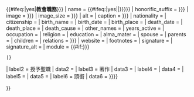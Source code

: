 {{#ifeq:{{{child|}}}|yes|'''教會職務'''}}{{infobox person|child={{{child|}}}
| honorific_prefix = {{{honorific prefix|{{{honorific_prefix|}}}}}}
| name          = {{#ifeq:{{{child|}}}|yes||{{{name|{{{subject_name|<includeonly>{{PAGENAME}}</includeonly>}}}}}}}}
| honorific_suffix = {{{honorific suffix|{{{honorific_suffix|}}}}}}
| image         = {{{image|{{{image_name|}}}}}}
| image_size    = {{{image_size|{{{imagesize|}}}}}}
| alt           = {{{alt|}}}
| caption       = {{{caption|{{{image_caption|}}}}}}
| nationality   = {{{nationality|}}}
| citizenship   = {{{citizenship|}}}
| birth_name    = {{{birth_name|}}}
| birth_date    = {{{birth_date|}}}
| birth_place   = {{{birth_place|}}}
| death_date    = {{{death_date|}}}
| death_place   = {{{death_place|}}}
| death_cause   = {{{death_cause|}}}
| other_names   = {{{other_names|}}}
| years_active  = {{{years_active|}}}
| occupation    = {{{occupation|}}}
| religion      = {{{religion|}}}
| education     = {{{education|}}}
| alma_mater    = {{{alma_mater|}}}
| spouse        = {{{spouse|}}}
| parents       = {{{parents|}}}
| children      = {{{children|}}}
| relations     = {{{relations|{{{family|}}}}}}
| website       = {{{website|}}}
| footnotes     = {{{footnotes|}}}
| signature     = {{{signature|}}}
| signature_alt = {{{signature_alt|}}}
| module        = {{#if:{{{church|{{{Church|}}}}}}{{{ordained|}}}{{{writings|}}}{{{congregations|}}}{{{offices_held|}}}{{{title|}}}
 |{{Infobox|child=yes
| label1        = 教會
| data1         = {{{church|{{{Church|}}}}}}
| label2        = 授予聖職
| data2         = {{{ordained|}}}
| label3        = 著作
| data3         = {{{writings|}}}
| label4        = {{longitem|服眾}}
| data4         = {{{congregations|}}}
| label5        = {{longitem|官方職務}}
| data5         = {{{offices_held|}}}
| label6        = 頭銜
| data6         = {{{title|}}}
}}}}

}}<noinclude>{{documentation}}</noinclude>